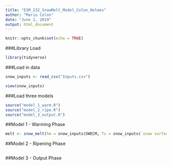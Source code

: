 ```yaml
---
title: "ESM_232_SnowMelt_Model_Colon_Holmes"
author: "Mario Colon"
date: "June 2, 2019"
output: html_document
---
```


```r
knitr::opts_chunk$set(echo = TRUE)
```

###Library Load

```r

library(tidyverse)

```
###Load in data

```r

snow_inputs <- read_csv("Inputs.csv")

view(snow_inputs)

```

###Load three models

```r

source("model_1_warm.R")
source("model_2_ripe.R")
source("model_3_output.R")

```


##Model 1 - Warming Phase

```r

melt <- snow_melt(hm = snow_inputs$SWECM, Ts = snow_inputs$`snow surface temperatureC`, pw = 1000)

```


##Model 2 - Ripening Phase

```r

```


##Model 3 - Output Phase 

```r

```

